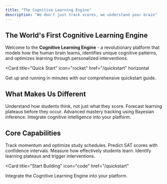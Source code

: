 ```yaml
---
title: "The Cognitive Learning Engine"
description: "We don't just track scores, we understand your brain"
---
```


## The World's First Cognitive Learning Engine

Welcome to the **Cognitive Learning Engine** - a revolutionary platform that models how the human brain learns, identifies unique cognitive patterns, and optimizes learning through personalized interventions.

<Card
  title="Quick Start"
  icon="rocket"
  href="/quickstart"
  horizontal
>
  Get up and running in minutes with our comprehensive quickstart guide.
</Card>

## What Makes Us Different

<Columns cols={2}>
  <Card
    title="Cognitive Intelligence"
    icon="brain"
    href="/guides/overview"
  >
    Understand how students think, not just what they score.
  </Card>
  <Card
    title="Predictive Analytics"
    icon="chart-line"
    href="/guides/predictions"
  >
    Forecast learning plateaus before they occur.
  </Card>
  <Card
    title="Bayesian Knowledge Tracing"
    icon="waveform-lines"
    href="/guides/bkt"
  >
    Advanced mastery tracking using Bayesian inference.
  </Card>
  <Card
    title="API Documentation"
    icon="terminal"
    href="/api/introduction"
  >
    Integrate cognitive intelligence into your platform.
  </Card>
</Columns>

## Core Capabilities

<Columns cols={2}>
  <Card
    title="Learning Velocity"
    icon="gauge"
    href="/guides/velocity"
  >
    Track momentum and optimize study schedules.
  </Card>
  <Card
    title="Performance Predictions"
    icon="crystal-ball"
    href="/guides/predictions"
  >
    Predict SAT scores with confidence intervals.
  </Card>
  <Card
    title="Cognitive Efficiency"
    icon="chart-mixed"
    href="/guides/efficiency"
  >
    Measure how effectively students learn.
  </Card>
  <Card
    title="Plateau Detection"
    icon="exclamation-triangle"
    href="/guides/plateaus"
  >
    Identify learning plateaus and trigger interventions.
  </Card>
</Columns>

<Card
  title="Start Building"
  icon="code"
  href="/quickstart"
>
  Integrate the Cognitive Learning Engine into your platform.
</Card>

